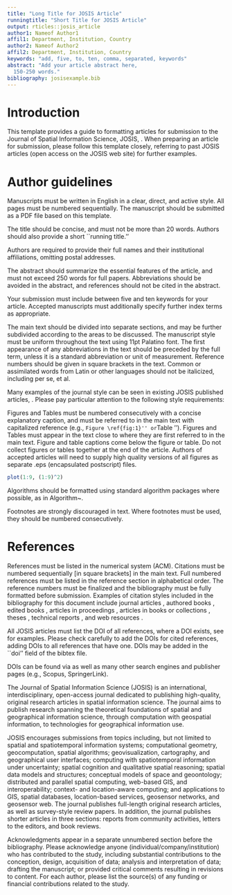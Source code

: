 ```yaml
---
title: "Long Title for JOSIS Article"
runningtitle: "Short Title for JOSIS Article"
output: rticles::josis_article
author1: Nameof Author1
affil1: Department, Institution, Country
author2: Nameof Author2
affil2: Department, Institution, Country
keywords: "add, five, to, ten, comma, separated, keywords"
abstract: "Add your article abstract here,
  150-250 words."
bibliography: josisexample.bib
---
```


<!-- Created thanks to guidance at -->
<!-- https://github.com/rstudio/rticles/blob/master/.github/PULL_REQUEST_TEMPLATE.md -->

# Introduction

This template provides a guide to formatting articles for submission to the Journal of Spatial Information Science, JOSIS, \burl{http://josis.org}. When preparing an article for submission, please follow this template closely, referring to past JOSIS articles (open access on the JOSIS web site) for further examples. 

# Author guidelines



\subsection{Manuscript preparation}
Manuscripts must be written in English in a clear, direct, and active style. All pages must be numbered sequentially. The manuscript should be submitted as a PDF file based on this \LaTeX template. 

\subsection{Title}
The title should be concise, and must not be more than 20 words. Authors should also provide a short ``running title.''

\subsection{Authors and institutional affiliations}
Authors are required to provide their full names and their institutional affiliations, omitting postal addresses.

\subsection{Abstract}
The abstract should summarize the essential features of the article, and must not exceed 250 words for full papers. Abbreviations should be avoided in the abstract, and references should not be cited in the abstract.

\subsection{Keywords}
Your submission must include between five and ten keywords for your article. Accepted manuscripts must additionally specify further index terms as appropriate.

\subsection{Main Text}
The main text should be divided into separate sections, and may be further subdivided according to the areas to be discussed. The manuscript style must be uniform throughout the text using 11pt Palatino font. The first appearance of any abbreviations in the text should be preceded by the full term, unless it is a standard abbreviation or unit of measurement. Reference numbers should be given in square brackets in the text. Common or assimilated words from Latin or other languages should not be italicized, including per se, et al.

\subsection{Style}

Many examples of the journal style can be seen in existing JOSIS published articles, \url{http://josis.org}. Please pay particular attention to the following style requirements:

\begin{itemize}
\item Spelling: Please use standard American English spelling throughout.
\item Punctuation: JOSIS uses standard American English punctuation. In
particular, please ensure: 
\begin{itemize}
\item all lists items are always separated by
punctuation (e.g., ``a, b, and c'' but not ``a, b and c''); and 
\item commas and periods always appear inside quotation marks (e.g., ``x, y, and z.'' but not ``x, y, and z''.).
\end{itemize}
\item Capitalization: JOSIS style is to only use capitals only for the
beginning of sentences, proper nouns, names (e.g., Norman, ArcMap) and,
where appropriate, acronyms (e.g., GIS). Please avoid capitalization of
other words (e.g., ``geographic information systems (GIS)'' but not
``Geographic Information Systems (GIS)'') and in titles, including section headings (e.g., ``Affordance-based individuation of junctions in Open Street Map" but not ``Affordance-Based Individuation of Junctions in Open Street Map'').
\end{itemize}


\subsection{Figures}
Figures and Tables must be numbered consecutively with a concise explanatory caption, and must be referred to in the main text with capitalized reference (e.g., ``Figure \ref{fig:1}'' or ``Table \ref{tab:1}''). Figures and Tables must appear in the text close to where they are first referred to in the main text. Figure and table captions come below the figure or table. Do not collect figures or tables together at the end of the article. Authors of accepted articles will need to supply high quality versions of all figures as separate .eps (encapsulated postscript) files.  

<!-- \begin{figure}[tbh] -->
<!-- \centering -->
<!-- \includegraphics[width=\textwidth]{Figure1} -->
<!-- \caption{An illustrative figure, after \cite{huck15.JOSIS}.}\label{fig:1} -->
<!-- \end{figure} -->

```r
plot(1:9, (1:9)^2)
```


\begin{table}
\centering
\begin{tabular}{lrr}
\hline
Text column & Numerical column 1 & Numerical column 2\\
\hline
First row& 10 & 0.003\\
Second row& 52& 10.037\\
Third row& 729 & 150.315\\
...& ...& ...\\
\hline
\end{tabular}
\caption{Example table with preferred line rules and alignment.}\label{tab:1}
\end{table}

\subsection{Algorithms}

Algorithms should be formatted using standard algorithm packages where possible, as in Algorithm~\ref{alg:1}. 

\begin{algorithm}[htb]
\caption{Example algorithm formatting after \cite{zhong16.IJGIS}} \label{alg:1}
\footnotesize
\begin{algorithmic} [1]                   % enter the algorithmic environment
\Require A finite set of two-dimensional points $P \subset \mathbb{R} \times \mathbb{R}$ and one parameter $\lambda \in \mathbb{R}$
\State Construct the Delaunay triangulation $DT(P)$ of $P$
\State $\Delta \gets DT(P)$
\State Construct the list $B$ of exterior edges of $DT(P)$
\State Sort the list $B$ in descending order of edge length
\State Initialize the $v\!-\!boundary$ function
\State Set the root ($r$) of $\mathbf{T}_{{\chi}}(P,\, \lambda)$ to be \{edge = $\emptyset$, oppositeVertex = $\emptyset$, length = $\emptyset$\} 
\State Construct the list of parent nodes ($PN$) for the elements in $B$
\State Set each element in $PN$ to be $r$
\State $O(P,\, \lambda) \gets \emptyset$
\While{$B$ is not empty} 
	\State $e = \{d_1,\, d_2\} \gets$ pop($B$)
	\State $p \gets$ pop($PN$)
	\State $o \gets$ opposite vertex of $e$ in $\Delta$
	\State $N \gets$ \{edge = $e$, oppositeVertex = $o$, length = $||e||$\}
	\State Insert $N$ in $\mathbf{T}_{{\chi}}(P,\, \lambda)$ as a child of $p$
	\State $node(d_1) \gets N$
	\State $node(d_2) \gets N$
	\State Append $N$ to $O(P,\, \lambda)$
	\If{$||e|| > \lambda$ \textbf{and} $v\!-\!boundary(o) = false$}
		\State Remove $e$ from $\Delta$
		\State $v\!-\!boundary(o) = true$
		\State Insert the arms of $e$ in $\Delta$ into $B$ in order of edge length
		\State Insert $N$ into $PN$ at the corresponding position of the arms of $e$ in $B$ 
	\EndIf
\EndWhile
\State \textbf{Return} $\chi(P,\, \lambda)$ formed by leaves of $\mathbf{T}_{{\chi}}(P,\, \lambda)$, $DT(P)$, $\mathbf{T}_{{\chi}}(P,\, \lambda)$ and $O(P,\, \lambda)$
\end{algorithmic}
\end{algorithm}

\subsection{Footnotes}
Footnotes are strongly discouraged in text. Where footnotes must be used, they should be numbered consecutively. 

# References

References must be listed in the numerical system (ACM). Citations must be numbered sequentially [in square brackets] in the main text. Full numbered references must be listed in the reference section in alphabetical order. The reference numbers must be finalized and the bibliography must be fully formatted before submission. Examples of citation styles included in the bibliography for this document include journal articles \cite{overEtAl2010,arkin}, authored books \cite{bailey}, edited books \cite{miller09.BOOK}, articles in proceedings \cite{champion11}, articles in books or collections \cite{Grosso12}, theses \cite{ruas99}, technical reports \cite{blasertr}, and web resources \cite{web}. 


\subsection{DOIs}

All JOSIS articles must list the DOI of all references, where a DOI exists, see
\url{http://josis.org/index.php/josis/about/submissions#authorGuidelines} for examples. Please check carefully to add the DOIs for cited references,
adding DOIs to all references that have one. DOIs may be added in the ``doi'' field of the bibtex file.

DOIs can be found via \url{http://www.crossref.org/guestquery/} as well as many
other search engines and publisher pages (e.g., Scopus, SpringerLink).


\section{About JOSIS}

The Journal of Spatial Information Science (JOSIS) is an international, interdisciplinary, open-access journal dedicated to publishing high-quality, original research articles in spatial information science. The journal aims to publish research spanning the theoretical foundations of spatial and geographical information science, through computation with geospatial information, to technologies for geographical information use.

JOSIS encourages submissions from topics including, but not limited to spatial and spatiotemporal information systems; computational geometry, geocomputation, spatial algorithms; geovisualization, cartography, and geographical user interfaces; computing with spatiotemporal information under uncertainty; spatial cognition and qualitative spatial reasoning; spatial data models and structures; conceptual models of space and geoontology; distributed and parallel spatial computing, web-based GIS, and interoperability; context- and location-aware computing; and applications to GIS, spatial databases, location-based services, geosensor networks, and geosensor web. The journal publishes full-length original research articles, as well as survey-style review papers. In addition, the journal publishes shorter articles in three sections: reports from community activities, letters to the editors, and book reviews.

\section*{Acknowledgments}

Acknowledgments appear in a separate unnumbered section before the bibliography. Please acknowledge anyone (individual/company/institution) who has contributed to the study, including substantial contributions to the conception, design, acquisition of data; analysis and interpretation of data; drafting the manuscript; or provided critical comments resulting in revisions to content. For each author, please list the source(s) of any funding or financial contributions related to the study.
